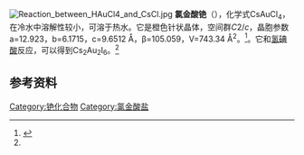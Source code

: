 {{Chembox
| Name = 
| NameEn = Cesium tetrachloroaurate(III)
| ImageFile = caesium tetrachloroaurate.png
|  ImageSize = 
|  ImageAlt = 
| IUPACName = 
| IUPACNameZh = 
| OtherNames = 四氯合金(III)酸铯
| Section1 = {{Chembox Identifiers
|   CASNo = 13682-60-5
|   CASNo_Ref = {{Cascite|correct|CAS}}
|   PubChem = 
|   SMILES =  }}
| Section2 = {{Chembox Properties
| Au=1 | Cl=4 | Cs=1
|   Formula = 
|   MolarMass = 
|   Appearance = 黄色固体<ref name=cc>{{cite journal|journal=Chemical Communications|volume=57|issue=12|language=en|issn=1359-7345|date=2021|pages=1478–1481|doi=10.1039/D0CC06922A|url=http://xlink.rsc.org/?DOI=D0CC06922A|title=Spontaneous anion-exchange synthesis of optically active mixed-valence Cs 2 Au 2 I 6 perovskites from layered CsAuCl 4 perovskites|accessdate=2021-12-10|author= Bhawna, Mrinmoy Roy,  Vikram, Hitesh Borkar, Aftab Alam, M. Aslam}}</ref>或橙色针状晶体<ref name=znb />
|   Density = 
|   MeltingPt = 
|   BoilingPt = 
|   Solubility =  0.8 g/100 mL水<BR>较难溶于乙醇，难溶于乙醚}}
| Section3 = {{Chembox Hazards
|   MainHazards = 
|   FlashPt = 
|   Autoignition =  }}
}}
[[File:Reaction_between_HAuCl4_and_CsCl.jpg|thumb]]
'''氯金酸铯'''（{{lang-en|cesium chloraurate}}），化学式CsAuCl<sub>4</sub>，在冷水中溶解性较小，可溶于热水。它是橙色针状晶体，空间群''C''2/''c''，晶胞参数a=12.923，b=6.1715，c=9.6512 Å，β=105.059，V=743.34 Å<sup>2</sup>。<ref name=znb>{{cite journal | last=Kraus | first=Florian | title=Caesium Tetrachlorido Aurate(III), CsAuCl4 | journal=Zeitschrift für Naturforschung B | publisher=Walter de Gruyter GmbH | volume=66 | issue=8 | date=2011-08-01 | issn=1865-7117 | doi=10.1515/znb-2011-0816 | pages=871–872}}</ref>。它和[[氢碘酸|氢碘酸]]反应，可以得到Cs<sub>2</sub>Au<sub>2</sub>I<sub>6</sub>。<ref name=cc />

==参考资料==
{{reflist}}

{{铯化合物}}
{{氯金酸盐}}

[[Category:铯化合物|Category:铯化合物]]
[[Category:氯金酸盐|Category:氯金酸盐]]
